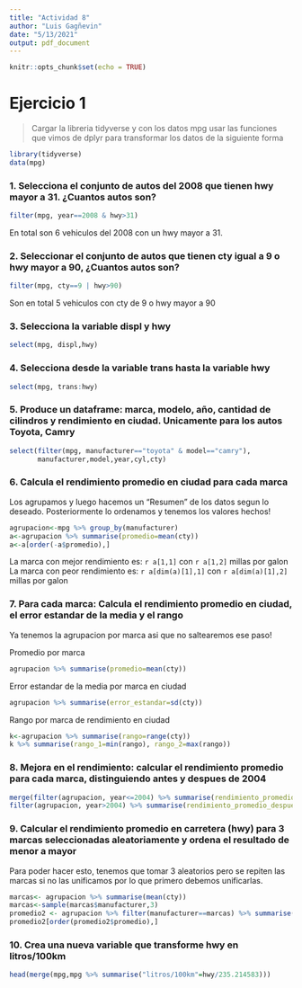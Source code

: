 ```yaml
---
title: "Actividad 8"
author: "Luis Gagñevin"
date: "5/13/2021"
output: pdf_document
---
```

\newcommand{\m}{\ \newline\textcolor{blue}{Comentario: }\textcolor{red}}
```r
knitr::opts_chunk$set(echo = TRUE)
```

# Ejercicio 1

> Cargar la libreria tidyverse y con los datos mpg usar las funciones que vimos de dplyr para transformar los datos de la siguiente forma

```r
library(tidyverse)
data(mpg)
```


### 1. Selecciona el conjunto de autos del 2008 que tienen hwy mayor a 31. ¿Cuantos autos son?

```r
filter(mpg, year==2008 & hwy>31)
```

En total son 6 vehiculos del 2008 con un hwy mayor a 31.

### 2. Seleccionar el conjunto de autos que tienen cty igual a 9 o hwy mayor a 90, ¿Cuantos autos son?

```r
filter(mpg, cty==9 | hwy>90)
```
Son en total 5 vehiculos con cty de 9 o hwy mayor a 90

### 3. Selecciona la variable displ y hwy

```r
select(mpg, displ,hwy)
```

### 4. Selecciona desde la variable trans hasta la variable hwy

```r
select(mpg, trans:hwy)
```



### 5. Produce un dataframe: marca, modelo, año, cantidad de cilindros y rendimiento en ciudad. Unicamente para los autos Toyota, Camry

```r
select(filter(mpg, manufacturer=="toyota" & model=="camry"), 
       manufacturer,model,year,cyl,cty)
```


### 6. Calcula el rendimiento promedio en ciudad para cada marca

Los agrupamos y luego hacemos un "Resumen" de los datos segun lo deseado.
Posteriormente lo ordenamos y tenemos los valores hechos!
```r
agrupacion<-mpg %>% group_by(manufacturer)
a<-agrupacion %>% summarise(promedio=mean(cty))
a<-a[order(-a$promedio),]
```

La marca con mejor rendimiento es: `r a[1,1]` con `r a[1,2]` millas por galon  
La marca con peor rendimiento es: `r a[dim(a)[1],1]` con `r a[dim(a)[1],2]` millas por galon

\m{No es la forma de hacerlo, no hay necesidad de generar objetos intermedios. Si se quiere usar el texto bastaría con a nada más.}

### 7. Para cada marca: Calcula el rendimiento promedio en ciudad, el error estandar de la media y el rango  


Ya tenemos la agrupacion por marca asi que no saltearemos ese paso!  
  
  
Promedio por marca
```r
agrupacion %>% summarise(promedio=mean(cty))
```
Error estandar de la media por marca en ciudad
```r
agrupacion %>% summarise(error_estandar=sd(cty))
```
Rango por marca de rendimiento en ciudad
```r
k<-agrupacion %>% summarise(rango=range(cty)) 
k %>% summarise(rango_1=min(rango), rango_2=max(rango))
```

\m{El calculo tiene que ser en el mismo chunk y en el mismo objeto, podes (y es la idea en este ejercicio) hacer todo en el mismo summarise.}

### 8. Mejora en el rendimiento: calcular el rendimiento promedio para cada marca, distinguiendo antes y despues de 2004

```r
merge(filter(agrupacion, year<=2004) %>% summarise(rendimiento_promedio_antes_2004=mean(cty)),
filter(agrupacion, year>2004) %>% summarise(rendimiento_promedio_despues_2004=mean(cty)))
```

\m{No es incorrecto pero (de nuevo) tiene que quedar todo en un objeto.}

### 9. Calcular el rendimiento promedio en carretera (hwy) para 3 marcas seleccionadas aleatoriamente y ordena el resultado de menor a mayor

Para poder hacer esto, tenemos que tomar 3 aleatorios pero se repiten las marcas si no las unificamos por lo que primero debemos unificarlas.
```r
marcas<- agrupacion %>% summarise(mean(cty))
marcas<-sample(marcas$manufacturer,3)
promedio2 <- agrupacion %>% filter(manufacturer==marcas) %>% summarise(promedio=mean(hwy))
promedio2[order(promedio2$promedio),]
```

\m{Revisar la solución. Si primero haces un summarise y luego filtras estas haciendo un calculo para toda la columna que luego no vas a usar. Primero filtras (reducís dimensión en filas) y luego computas. Por último, usar set.seed para reproducir resultado.}

### 10. Crea una nueva variable que transforme hwy en litros/100km

```r
head(merge(mpg,mpg %>% summarise("litros/100km"=hwy/235.214583)))

```

\m{Si bien se llega a los resultados finales se debe mejorar en la forma de hacer los calculos y no generar objetos intermedios cuando no son necesarios. Además de computar en un mismo objeto en vez de generar varios.8}











